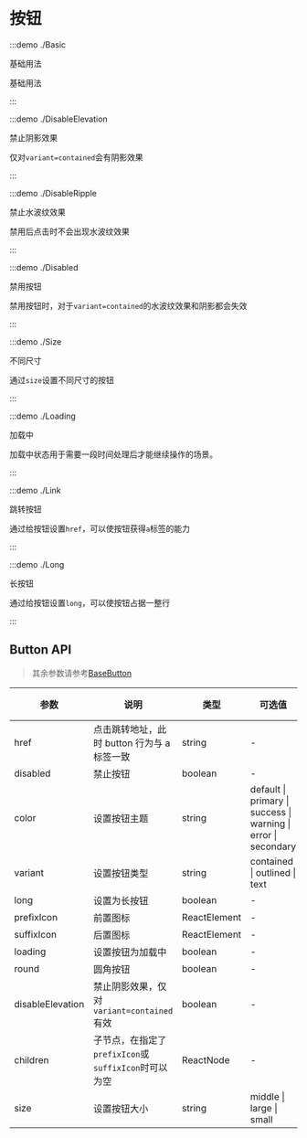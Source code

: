 # 按钮

:::demo ./Basic

基础用法

基础用法

:::

:::demo ./DisableElevation

禁止阴影效果

仅对`variant=contained`会有阴影效果

:::

:::demo ./DisableRipple

禁止水波纹效果

禁用后点击时不会出现水波纹效果

:::

:::demo ./Disabled

禁用按钮

禁用按钮时，对于`variant=contained`的水波纹效果和阴影都会失效

:::

:::demo ./Size

不同尺寸

通过`size`设置不同尺寸的按钮

:::

:::demo ./Loading

加载中

加载中状态用于需要一段时间处理后才能继续操作的场景。

:::

:::demo ./Link

跳转按钮

通过给按钮设置`href`，可以使按钮获得`a`标签的能力

:::

:::demo ./Long

长按钮

通过给按钮设置`long`，可以使按钮占据一整行

:::

## Button API

> 其余参数请参考[BaseButton](/components/BaseButton)

| 参数 | 说明 | 类型 | 可选值 | 默认值 | 是否必填 |
| --- | --- | --- | --- | --- | --- |
| href | 点击跳转地址，此时 button 行为与 a 标签一致 | string | - | - | false |
| disabled | 禁止按钮 | boolean | - | false | false |
| color | 设置按钮主题 | string | default &#x007c; primary &#x007c; success &#x007c; warning &#x007c; error &#x007c; secondary | default | false |
| variant | 设置按钮类型 | string | contained &#x007c; outlined &#x007c; text | contained | false |
| long | 设置为长按钮 | boolean | - | false | false |
| prefixIcon | 前置图标 | ReactElement | - | - | false |
| suffixIcon | 后置图标 | ReactElement | - | - | false |
| loading | 设置按钮为加载中 | boolean | - | - | false |
| round | 圆角按钮 | boolean | - | - | false |
| disableElevation | 禁止阴影效果，仅对`variant=contained`有效 | boolean | - | - | false |
| children | 子节点，在指定了`prefixIcon`或`suffixIcon`时可以为空 | ReactNode | - | - | false |
| size | 设置按钮大小 | string | middle &#x007c; large &#x007c; small | middle | false |
